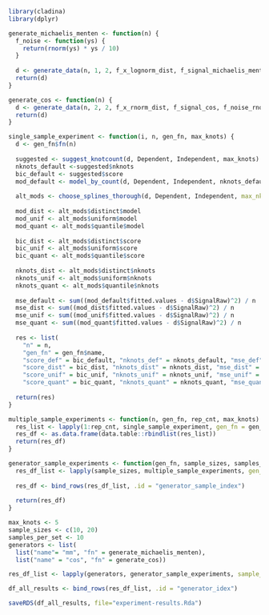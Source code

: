 ```{r}
library(cladina)
library(dplyr)

```

```{r}
generate_michaelis_menten <- function(n) {
  f_noise <- function(ys) {
    return(rnorm(ys) * ys / 10)
  }
  
  d <- generate_data(n, 1, 2, f_x_lognorm_dist, f_signal_michaelis_menten, f_noise)
  return(d)
}

generate_cos <- function(n) {
  d <- generate_data(n, 2, 2, f_x_rnorm_dist, f_signal_cos, f_noise_rnorm_scaled)
  return(d)
}
```

```{r}
single_sample_experiment <- function(i, n, gen_fn, max_knots) {
  d <- gen_fn$fn(n)
  
  suggested <- suggest_knotcount(d, Dependent, Independent, max_knots)
  nknots_default <-suggested$nknots
  bic_default <- suggested$score
  mod_default <- model_by_count(d, Dependent, Independent, nknots_default)
  
  alt_mods <- choose_splines_thorough(d, Dependent, Independent, max_nknots = max_knots, verbose = FALSE) 
  
  mod_dist <- alt_mods$distinct$model
  mod_unif <- alt_mods$uniform$model
  mod_quant <- alt_mods$quantile$model
  
  bic_dist <- alt_mods$distinct$score
  bic_unif <- alt_mods$uniform$score
  bic_quant <- alt_mods$quantile$score
  
  nknots_dist <- alt_mods$distinct$nknots
  nknots_unif <- alt_mods$uniform$nknots
  nknots_quant <- alt_mods$quantile$nknots
  
  mse_default <- sum((mod_default$fitted.values - d$SignalRaw)^2) / n
  mse_dist <- sum((mod_dist$fitted.values - d$SignalRaw)^2) / n
  mse_unif <- sum((mod_unif$fitted.values - d$SignalRaw)^2) / n
  mse_quant <- sum((mod_quant$fitted.values - d$SignalRaw)^2) / n
  
  res <- list(
    "n" = n,
    "gen_fn" = gen_fn$name,
    "score_def" = bic_default, "nknots_def" = nknots_default, "mse_def" = mse_default,
    "score_dist" = bic_dist, "nknots_dist" = nknots_dist, "mse_dist" = mse_dist,
    "score_unif" = bic_unif, "nknots_unif" = nknots_unif, "mse_unif" = mse_unif,
    "score_quant" = bic_quant, "nknots_quant" = nknots_quant, "mse_quant" = mse_quant)
  
  return(res)
}

multiple_sample_experiments <- function(n, gen_fn, rep_cnt, max_knots) {
  res_list <- lapply(1:rep_cnt, single_sample_experiment, gen_fn = gen_fn, n = n, max_knots = max_knots)
  res_df <- as.data.frame(data.table::rbindlist(res_list))
  return(res_df)
}

generator_sample_experiments <- function(gen_fn, sample_sizes, samples_per_set, max_knots) {
  res_df_list <- lapply(sample_sizes, multiple_sample_experiments, gen_fn = gen_fn, rep_cnt = samples_per_set, max_knots = max_knots)
  
  res_df <- bind_rows(res_df_list, .id = "generator_sample_index")
  
  return(res_df)
}
```

```{r}
max_knots <- 5
sample_sizes <- c(10, 20)
samples_per_set <- 10
generators <- list(
  list("name"= "mm", "fn" = generate_michaelis_menten), 
  list("name" = "cos", "fn" = generate_cos))

res_df_list <- lapply(generators, generator_sample_experiments, sample_sizes = sample_sizes, samples_per_set = samples_per_set, max_knots = max_knots)

df_all_results <- bind_rows(res_df_list, .id = "generator_idex")
```

```{r}
saveRDS(df_all_results, file="experiment-results.Rda")
```
